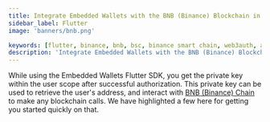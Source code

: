 ```yaml
---
title: Integrate Embedded Wallets with the BNB (Binance) Blockchain in Flutter
sidebar_label: Flutter
image: 'banners/bnb.png'

keywords: [flutter, binance, bnb, bsc, binance smart chain, web3auth, authentication, blockchain]
description: 'Integrate Embedded Wallets with the BNB (Binance) Blockchain in Flutter | Embedded Wallets'
---
```



<SEO
  title="Integrate Embedded Wallets with the BNB (Binance) Blockchain in Flutter"
  description="Integrate Embedded Wallets with the BNB (Binance) Blockchain in Flutter | Embedded Wallets"
  image="https://web3auth.io/docs/banners/bnb.png"
  slug="/embedded-wallets/connect-blockchain/evm/bnb/flutter"
/>

While using the Embedded Wallets Flutter SDK, you get the private key within the user scope after successful authorization. This private key can be used to retrieve the user's address, and interact with [BNB (Binance) Chain](https://www.bnbchain.org/) to make any blockchain calls. We have highlighted a few here for getting you started quickly on that.

<EVMInteraction />
